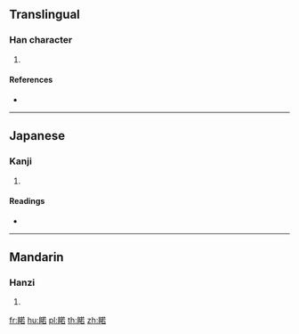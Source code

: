 {{character info/new}}
==Translingual==

===Han character===
{{Han char|rn=109|rad=目|as=09|sn=14|four=|canj=BUTKR}}

# {{defn|Han|sort=目09}}

====References====
* {{Han ref|kx=0812.040|dkj=23492|hdz=42500.110|uh=7770|ud=30576}}

----

==Japanese==

===Kanji===
{{ja-kanji|grade=|rs=目09}}

# {{defn|lang=ja|sort=目09}}

====Readings====
* {{ja-readings|on=[[ばつ]] (batsu), [[まち]] (machi)|kun=[[みる]] (miru)|nanori=}}

----

==Mandarin==

===Hanzi===
{{cmn-hanzi|pin=[[mà]] ([[ma4]])|wg=ma<sup>4</sup>}}

# {{defn|lang=cmn|sort=目09}}

[[fr:睰]]
[[hu:睰]]
[[pl:睰]]
[[th:睰]]
[[zh:睰]]